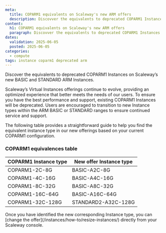 ```yaml
---
meta:
  title: COPARM1 equivalents on Scaleway's new ARM offers
  description: Discovver the equivalents to deprecated COPARM1 Instances on Scaleways new BASIC and STANDARD ARM Instances.
content:
  h1: COPARM1 equivalents on Scaleway's new ARM offers
  paragraph: Discovver the equivalents to deprecated COPARM1 Instances on Scaleways new BASIC and STANDARD ARM Instances.
dates:
  validation: 2025-06-05
  posted: 2025-06-05
categories:
  - compute
tags: instance coparm1 deprecated arm
---
```


Discover the equivalents to deprecated COPARM1 Instances on Scaleway’s new BASIC and STANDARD ARM Instances.

Scaleway’s Virtual Instances offerings continue to evolve, providing an optimized experience that better meets the needs of our users. To ensure you have the best performance and support, existing COPARM1 Instances will be deprecated. Users are encouraged to transition to new Instance types within the ARM BASIC or STANDARD ranges to ensure continued service and support.

The following table provides a straightforward guide to help you find the equivalent instance type in our new offerings based on your current COPARM1 configuration.

### COPARM1 equivalences table

| **COPARM1 Instance type** | **New offer Instance type** |
|---------------------------|-----------------------------|
| COPARM1-2C-8G             | BASIC-A2C-8G                |
| COPARM1-4C-16G            | BASIC-A4C-16G               |
| COPARM1-8C-32G            | BASIC-A8C-32G               |
| COPARM1-16C-64G           | BASIC-A16C-64G              |
| COPARM1-32C-128G          | STANDARD2-A32C-128G         |

<Message type="tip">
    Once you have identified the new corresponding Instance type, you can [change the offer](/instances/how-to/resize-instances/) directly from your Scaleway console.
</Message>
